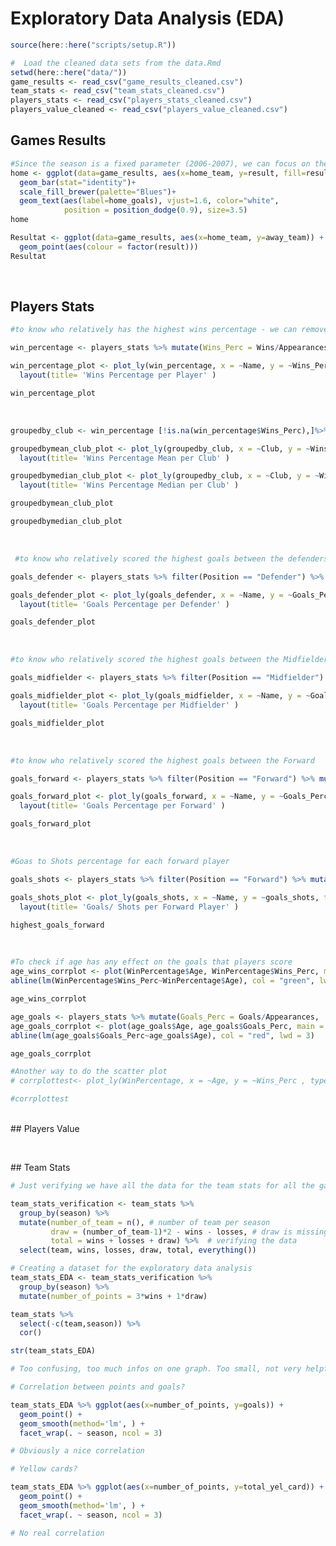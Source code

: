 # Exploratory Data Analysis (EDA)

```r
source(here::here("scripts/setup.R"))
```

```r
#  Load the cleaned data sets from the data.Rmd
setwd(here::here("data/"))
game_results <- read_csv("game_results_cleaned.csv")
team_stats <- read_csv("team_stats_cleaned.csv")
players_stats <- read_csv("players_stats_cleaned.csv")
players_value_cleaned <- read_csv("players_value_cleaned.csv")
```

## Games Results

```r
#Since the season is a fixed parameter (2006-2007), we can focus on the team players and the result  according to where the game happen.
home <- ggplot(data=game_results, aes(x=home_team, y=result, fill=result)) +
  geom_bar(stat="identity")+
  scale_fill_brewer(palette="Blues")+
  geom_text(aes(label=home_goals), vjust=1.6, color="white",
            position = position_dodge(0.9), size=3.5)
home

Resultat <- ggplot(data=game_results, aes(x=home_team, y=away_team)) +
  geom_point(aes(colour = factor(result)))
Resultat


```

<br>

## Players Stats



```r
#to know who relatively has the highest wins percentage - we can remove this later if it will not help us with our EDA.

win_percentage <- players_stats %>% mutate(Wins_Perc = Wins/Appearances, .after= Wins)

win_percentage_plot <- plot_ly(win_percentage, x = ~Name, y = ~Wins_Perc, type = 'bar', name = "Wins Percentage per player", width = 1000, height = 600, color = ~Club ) %>%
  layout(title= 'Wins Percentage per Player' )

win_percentage_plot
```
<br>

```r
groupedby_club <- win_percentage [!is.na(win_percentage$Wins_Perc),]%>% group_by(Club) %>%  summarise(Wins_Perc_mean = mean(Wins_Perc ), Wins_Perc_median = median(Wins_Perc))

groupedbymean_club_plot <- plot_ly(groupedby_club, x = ~Club, y = ~Wins_Perc_mean, type = 'bar', width = 1000, height = 600, color = ~Club ) %>%
  layout(title= 'Wins Percentage Mean per Club' )

groupedbymedian_club_plot <- plot_ly(groupedby_club, x = ~Club, y = ~Wins_Perc_median, type = 'bar', width = 1000, height = 600, color = ~Club ) %>%
  layout(title= 'Wins Percentage Median per Club' )

groupedbymean_club_plot 

groupedbymedian_club_plot

```


<br>

```r
 #to know who relatively scored the highest goals between the defenders. 

goals_defender <- players_stats %>% filter(Position == "Defender") %>% mutate(Goals_Perc = Goals/Appearances, .after= Goals)

goals_defender_plot <- plot_ly(goals_defender, x = ~Name, y = ~Goals_Perc, type = 'bar', name = ~Club, width = 1000, height = 600, color = ~Club ) %>%
  layout(title= 'Goals Percentage per Defender' )

goals_defender_plot
```
<br>

```r
#to know who relatively scored the highest goals between the Midfielder 

goals_midfielder <- players_stats %>% filter(Position == "Midfielder") %>% mutate(Goals_Perc = Goals/Appearances, .after= Goals) 

goals_midfielder_plot <- plot_ly(goals_midfielder, x = ~Name, y = ~Goals_Perc, type = 'bar', name = ~Club, width = 1000, height = 600 , color = ~Club) %>%
  layout(title= 'Goals Percentage per Midfielder' )

goals_midfielder_plot
```
<br>

```r
#to know who relatively scored the highest goals between the Forward 

goals_forward <- players_stats %>% filter(Position == "Forward") %>% mutate(Goals_Perc = Goals/Appearances, .after= Goals) 

goals_forward_plot <- plot_ly(goals_forward, x = ~Name, y = ~Goals_Perc, type = 'bar', name = ~Club, width = 1000, height = 600, color = ~Club ) %>%
  layout(title= 'Goals Percentage per Forward' )

goals_forward_plot
```

<br> 
```r
#Goas to Shots percentage for each forward player

goals_shots <- players_stats %>% filter(Position == "Forward") %>% mutate(goals_shots = Goals/Shots, .after= Goals) 

goals_shots_plot <- plot_ly(goals_shots, x = ~Name, y = ~goals_shots, type = 'bar', name = ~Club, width = 1000, height = 600, color = ~Club ) %>%
  layout(title= 'Goals/ Shots per Forward Player' )

highest_goals_forward
```

<br>
```r
#To check if age has any effect on the goals that players score
age_wins_corrplot <- plot(WinPercentage$Age, WinPercentage$Wins_Perc, main = "Age Vs Wins", pch = 19, col = "blue", xlab = "Age", ylab = "Percentage of Wins")
abline(lm(WinPercentage$Wins_Perc~WinPercentage$Age), col = "green", lwd = 3)

age_wins_corrplot

age_goals <- players_stats %>% mutate(Goals_Perc = Goals/Appearances, .after= Goals)
age_goals_corrplot <- plot(age_goals$Age, age_goals$Goals_Perc, main = "Age Vs Goals", pch = 19, col = "blue", xlab = "Age", ylab = "Percentage of Goals")
abline(lm(age_goals$Goals_Perc~age_goals$Age), col = "red", lwd = 3)

age_goals_corrplot

#Another way to do the scatter plot
# corrplottest<- plot_ly(WinPercentage, x = ~Age, y = ~Wins_Perc , type = 'scatter', width = 1000, height = 600 ) 

#corrplottest
```

<br>
## Players Value




```r

```

<br>
## Team Stats

```r
# Just verifying we have all the data for the team stats for all the games of the season.

team_stats_verification <- team_stats %>% 
  group_by(season) %>% 
  mutate(number_of_team = n(), # number of team per season
         draw = (number_of_team-1)*2 - wins - losses, # draw is missing
         total = wins + losses + draw) %>%  # verifying the data
  select(team, wins, losses, draw, total, everything())

# Creating a dataset for the exploratory data analysis
team_stats_EDA <- team_stats_verification %>% 
  group_by(season) %>% 
  mutate(number_of_points = 3*wins + 1*draw)

team_stats %>%
  select(-c(team,season)) %>%
  cor()

str(team_stats_EDA)

# Too confusing, too much infos on one graph. Too small, not very helpful

# Correlation between points and goals?

team_stats_EDA %>% ggplot(aes(x=number_of_points, y=goals)) +
  geom_point() +
  geom_smooth(method='lm', ) +
  facet_wrap(. ~ season, ncol = 3)

# Obviously a nice correlation

# Yellow cards?

team_stats_EDA %>% ggplot(aes(x=number_of_points, y=total_yel_card)) +
  geom_point() +
  geom_smooth(method='lm', ) +
  facet_wrap(. ~ season, ncol = 3)

# No real correlation


```


```r

```
